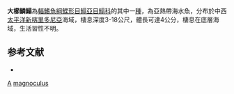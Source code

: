 {{Speciesbox
| taxon = Aseraggodes magnoculus
| status = NE
| status_system = IUCN3.1
| binomial_authority = [[Randall|Randall]], 2005
| synonyms = 
}}

'''大櫛鱗鰨'''為[[輻鰭魚綱|輻鰭魚綱]][[鰈形目|鰈形目]][[鰨亞目|鰨亞目]][[鰨科|鰨科]]的其中一[[種|種]]，為亞熱帶海水魚，分布於中西[[太平洋|太平洋]][[新喀里多尼亞|新喀里多尼亞]]海域，棲息深度3-18公尺，體長可達4公分，棲息在底層海域，生活習性不明。

==参考文献==
*{{FishBase_species|genus=Aseraggodes|species=magnoculus|year=2014|month=4}}

{{taxonbar}}
[[Category:2005年描述的鱼类|A]]
[[Category:櫛鱗鰨屬|magnoculus]]